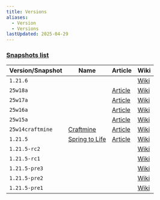 ```yaml
---
title: Versions
aliases:
  - Version
  - Versions
lastUpdated: 2025-04-29
---
```



### [Snapshots list](https://feedback.minecraft.net/hc/en-us/sections/360002267532-Snapshot-Information-and-Changelogs)

| Version/Snapshot                                                                      | Name                            | Article                                                                      | Wiki                                                                     |
| ------------------------------------------------------------------------------------- | ------------------------------- | ---------------------------------------------------------------------------- | ------------------------------------------------------------------------ |
| `1.21.6` <Badge variant="caution" text="Upcoming" />                                  |                                 |                                                                              | [Wiki](https://minecraft.wiki/w/Java_Edition_1.21.6)                     |
| `25w18a` <Badge variant="success" text="Latest" /> <Badge variant="tip" text="New" /> |                                 | [Article](https://www.minecraft.net/en-us/article/minecraft-snapshot-25w18a) | [Wiki](https://minecraft.wiki/w/Java_Edition_25w18a)                     |
| `25w17a`                                                                              |                                 | [Article](https://www.minecraft.net/en-us/article/minecraft-snapshot-25w17a) | [Wiki](https://minecraft.wiki/w/Java_Edition_25w17a)                     |
| `25w16a`                                                                              |                                 | [Article](https://www.minecraft.net/en-us/article/minecraft-snapshot-25w16a) | [Wiki](https://minecraft.wiki/w/Java_Edition_25w16a)                     |
| `25w15a`                                                                              |                                 | [Article](https://www.minecraft.net/en-us/article/minecraft-snapshot-25w15a) | [Wiki](https://minecraft.wiki/w/Java_Edition_25w15a)                     |
| `25w14craftmine`                                                                      | [Craftmine](/craftmine)         | [Article](https://www.minecraft.net/en-us/article/the-craftmine-update)      | [Wiki](https://minecraft.wiki/w/Java_Edition_25w14craftmine)             |
| `1.21.5` <Badge variant="success" text="Main" />                                      | [Spring to Life](/springtolife) | [Article](https://www.minecraft.net/en-us/article/spring-to-life-game-drop)  | [Wiki](https://minecraft.wiki/w/Java_Edition_1.21.5)                     |
| `1.21.5-rc2`                                                                          |                                 |                                                                              | [Wiki](https://minecraft.wiki/w/Java_Edition_1.21.5_Release_Candidate_2) |
| `1.21.5-rc1`                                                                          |                                 |                                                                              | [Wiki](https://minecraft.wiki/w/Java_Edition_1.21.5_Release_Candidate_1) |
| `1.21.5-pre3`                                                                         |                                 |                                                                              | [Wiki](https://minecraft.wiki/w/Java_Edition_1.21.5_Pre-Release_3)       |
| `1.21.5-pre2`                                                                         |                                 |                                                                              | [Wiki](https://minecraft.wiki/w/Java_Edition_1.21.5_Pre-release_2)       |
| `1.21.5-pre1`                                                                         |                                 |                                                                              | [Wiki](https://minecraft.wiki/w/Java_Edition_1.21.5_Release_Candidate_1) |
